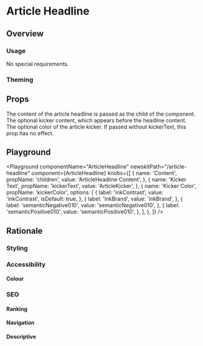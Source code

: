 


# Article Headline

## Overview

### Usage

No special requirements.

### Theming

## Props

<LegacyBlock marginTop="sizing040">
  <Prop name="children" type="string" required>
    The content of the article headline is passed as the child of the component.
  </Prop>
  <Prop name="kickerText" type="string">
    The optional kicker content, which appears before the headline content.
  </Prop>
  <Prop name="kickerColor" type="ColorKeys">
    The optional color of the article kicker. If passed without kickerText, this prop has no effect.
  </Prop>
</LegacyBlock>

## Playground

<Playground
  componentName="ArticleHeadline"
  newskitPath="/article-headline"
  component={ArticleHeadline}
  knobs={[
    {
      name: 'Content',
      propName: 'children',
      value: 'ArticleHeadline Content',
    },
    {
      name: 'Kicker Text',
      propName: 'kickerText',
      value: 'ArticleKicker',
    },
    {
      name: 'Kicker Color',
      propName: 'kickerColor',
      options: [
        {
          label: 'inkContrast',
          value: 'inkContrast',
          isDefault: true,
        },
        {
          label: 'inkBrand',
          value: 'inkBrand',
        },
        {
          label: 'semanticNegative010',
          value: 'semanticNegative010',
        },
        {
          label: 'semanticPositive010',
          value: 'semanticPositive010',
        },
      ],
    },
  ]}
/>

## Rationale

### Styling

### Accessibility

#### Colour

### SEO

#### Ranking

#### Navigation

#### Descriptive
